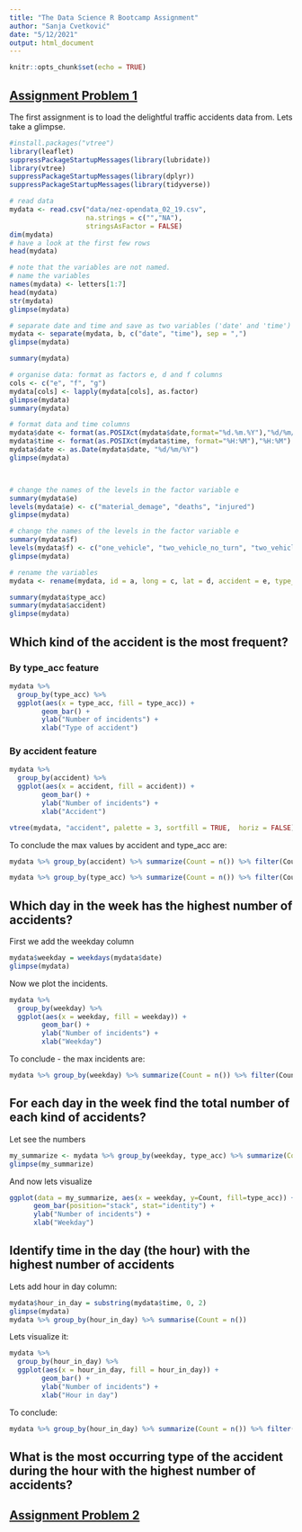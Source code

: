 ```yaml
---
title: "The Data Science R Bootcamp Assignment"
author: "Sanja Cvetković"
date: "5/12/2021"
output: html_document
---
```


```r
knitr::opts_chunk$set(echo = TRUE)
```

## [Assignment Problem 1](http://tanjakec.github.io/Project_DSBC/AssignmentQs.html#Problem_1)

The first assignment is to load the delightful traffic accidents data from. Lets take a glimpse.

```r
#install.packages("vtree")
library(leaflet)
suppressPackageStartupMessages(library(lubridate))
library(vtree)
suppressPackageStartupMessages(library(dplyr))
suppressPackageStartupMessages(library(tidyverse))

# read data
mydata <- read.csv("data/nez-opendata_02_19.csv", 
                   na.strings = c("","NA"),
                   stringsAsFactor = FALSE) 
dim(mydata)
# have a look at the first few rows
head(mydata)

# note that the variables are not named.
# name the variables
names(mydata) <- letters[1:7]
head(mydata)
str(mydata)
glimpse(mydata)

# separate date and time and save as two variables ('date' and 'time')
mydata <- separate(mydata, b, c("date", "time"), sep = ",")
glimpse(mydata)

summary(mydata)

# organise data: format as factors e, d and f columns 
cols <- c("e", "f", "g")
mydata[cols] <- lapply(mydata[cols], as.factor)
glimpse(mydata)
summary(mydata)

# format data and time columns
mydata$date <- format(as.POSIXct(mydata$date,format="%d.%m.%Y"),"%d/%m/%Y")
mydata$time <- format(as.POSIXct(mydata$time, format="%H:%M"),"%H:%M")
mydata$date <- as.Date(mydata$date, "%d/%m/%Y")
glimpse(mydata)



# change the names of the levels in the factor variable e
summary(mydata$e)
levels(mydata$e) <- c("material_demage", "deaths", "injured")
glimpse(mydata)

# change the names of the levels in the factor variable e
summary(mydata$f)
levels(mydata$f) <- c("one_vehicle", "two_vehicle_no_turn", "two_vehicle", "parked_vehicle", "pedestrian")
glimpse(mydata)

# rename the variables
mydata <- rename(mydata, id = a, long = c, lat = d, accident = e, type_acc = f, descrip = g)
```

```r
summary(mydata$type_acc)
summary(mydata$accident)
glimpse(mydata)
```

<h2>Which kind of the accident is the most frequent?</h2>

<h3>By type_acc feature</h3>
```r
mydata %>% 
  group_by(type_acc) %>% 
  ggplot(aes(x = type_acc, fill = type_acc)) +
        geom_bar() +
        ylab("Number of incidents") +
        xlab("Type of accident")
```
<h3>By accident feature</h3>
```r
mydata %>% 
  group_by(accident) %>% 
  ggplot(aes(x = accident, fill = accident)) +
        geom_bar() +
        ylab("Number of incidents") +
        xlab("Accident")
```

```r
vtree(mydata, "accident", palette = 3, sortfill = TRUE,  horiz = FALSE)
```

To conclude the max values by accident and type_acc are:
```r
mydata %>% group_by(accident) %>% summarize(Count = n()) %>% filter(Count == max(Count))
```

```r
mydata %>% group_by(type_acc) %>% summarize(Count = n()) %>% filter(Count == max(Count))
```

<h2>Which day in the week has the highest number of accidents?</h2>

First we add the weekday column

```r
mydata$weekday = weekdays(mydata$date)
glimpse(mydata)
```

Now we plot the incidents.

```r
mydata %>% 
  group_by(weekday) %>% 
  ggplot(aes(x = weekday, fill = weekday)) +
        geom_bar() +
        ylab("Number of incidents") +
        xlab("Weekday")
```

To conclude - the max incidents are:
```r
mydata %>% group_by(weekday) %>% summarize(Count = n()) %>% filter(Count == max(Count))
```
<h2>For each day in the week find the total number of each kind of accidents?</h2>

Let see the numbers
```r
my_summarize <- mydata %>% group_by(weekday, type_acc) %>% summarize(Count = n())
glimpse(my_summarize)
```
And now lets visualize

```r
ggplot(data = my_summarize, aes(x = weekday, y=Count, fill=type_acc)) +
      geom_bar(position="stack", stat="identity") +
      ylab("Number of incidents") +
      xlab("Weekday")
```

<h2>Identify time in the day (the hour) with the highest number of accidents</h2>

Lets add hour in day column:

```r
mydata$hour_in_day = substring(mydata$time, 0, 2)
glimpse(mydata)
mydata %>% group_by(hour_in_day) %>% summarise(Count = n())
```

Lets visualize it:

```r
mydata %>% 
  group_by(hour_in_day) %>% 
  ggplot(aes(x = hour_in_day, fill = hour_in_day)) +
        geom_bar() +
        ylab("Number of incidents") +
        xlab("Hour in day")
```

To conclude:

```r
mydata %>% group_by(hour_in_day) %>% summarize(Count = n()) %>% filter(Count == max(Count))
```

<h2>What is the most occurring type of the accident during the hour with the highest number of accidents?</h2>



## [Assignment Problem 2](http://tanjakec.github.io/Project_DSBC/AssignmentQs.html#Problem_2)

